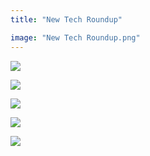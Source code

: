 ```yaml
---
title: "New Tech Roundup"

image: "New Tech Roundup.png"
---
```


![](_under_construction_images/CaCapitolHill1114Under_Construction.gif)

![](_under_construction_images/Capsule3915construction.gif)

![](_under_construction_images/Hollow7752Construction.gif)

![](_under_construction_images/MoMotorCity4109construct.gif)

![](_under_construction_images/babygif.gif)

